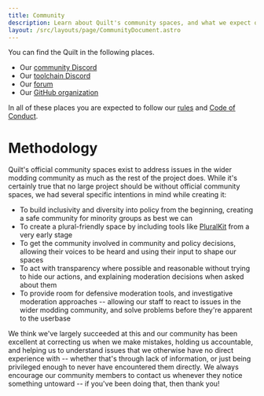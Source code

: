 ```yaml
---
title: Community
description: Learn about Quilt's community spaces, and what we expect of our users.
layout: /src/layouts/page/CommunityDocument.astro
---
```



You can find the Quilt in the following places.

- Our <a href={site.discordCommunity}>community Discord</a>
- Our <a href={site.discordToolchain}>toolchain Discord</a>
- Our [forum](https://forum.quiltmc.org/)
- Our <a href={site.github.link}>GitHub organization</a>

In all of these places you are expected to follow our [rules](/en/community/rules/) and [Code of Conduct](/en/community/code-of-conduct/).

# Methodology

Quilt's official community spaces exist to address issues in the wider modding community as much as the rest of the project does. While it's certainly true that no large project should be without official community spaces, we had several specific intentions in mind while creating it:

- To build inclusivity and diversity into policy from the beginning, creating a safe community for minority groups as best we can
- To create a plural-friendly space by including tools like [PluralKit](/en/community/pluralkit/) from a very early stage
- To get the community involved in community and policy decisions, allowing their voices to be heard and using their input to shape our spaces
- To act with transparency where possible and reasonable without trying to hide our actions, and explaining moderation decisions when asked about them
- To provide room for defensive moderation tools, and investigative moderation approaches -- allowing our staff to react to issues in the wider modding community, and solve problems before they're apparent to the userbase

We think we've largely succeeded at this and our community has been excellent at correcting us when we make mistakes, holding us accountable, and helping us to understand issues that we otherwise have no direct experience with -- whether that's through lack of information, or just being privileged enough to never have encountered them directly. We always encourage our community members to contact us whenever they notice something untoward -- if you've been doing that, then thank you!
